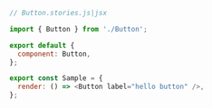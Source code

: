 ```js
// Button.stories.js|jsx

import { Button } from './Button';

export default {
  component: Button,
};

export const Sample = {
  render: () => <Button label="hello button" />,
};
```
